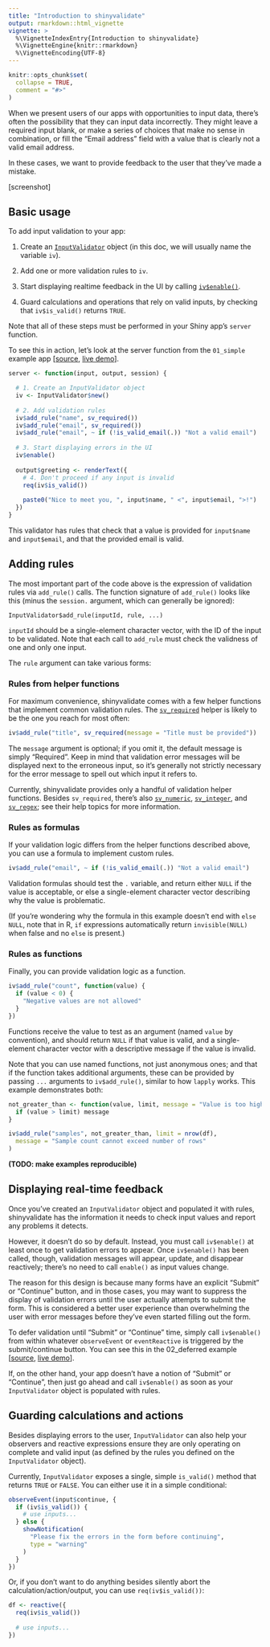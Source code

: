 ```yaml
---
title: "Introduction to shinyvalidate"
output: rmarkdown::html_vignette
vignette: >
  %\VignetteIndexEntry{Introduction to shinyvalidate}
  %\VignetteEngine{knitr::rmarkdown}
  %\VignetteEncoding{UTF-8}
---
```


```r
knitr::opts_chunk$set(
  collapse = TRUE,
  comment = "#>"
)
```

When we present users of our apps with opportunities to input data, there's often the possibility that they can input data incorrectly. They might leave a required input blank, or make a series of choices that make no sense in combination, or fill the "Email address" field with a value that is clearly not a valid email address.

In these cases, we want to provide feedback to the user that they've made a mistake.

[screenshot]

## Basic usage

To add input validation to your app:

1.  Create an [`InputValidator`](https://jcheng5.github.io/shinyvalidate/reference/InputValidator.html) object (in this doc, we will usually name the variable `iv`).

2.  Add one or more validation rules to `iv`.

3.  Start displaying realtime feedback in the UI by calling [`iv$enable()`](https://jcheng5.github.io/shinyvalidate/reference/InputValidator.html#method-enable-).

4.  Guard calculations and operations that rely on valid inputs, by checking that `iv$is_valid()` returns `TRUE`.

Note that all of these steps must be performed in your Shiny app's `server` function.

To see this in action, let's look at the server function from the `01_simple` example app [[source](https://github.com/jcheng5/shinyvalidate/blob/master/inst/examples/01_simple/app.R), [live demo](https://jcheng.shinyapps.io/01_simple/)].

``` .r
server <- function(input, output, session) {

  # 1. Create an InputValidator object
  iv <- InputValidator$new()
  
  # 2. Add validation rules
  iv$add_rule("name", sv_required())
  iv$add_rule("email", sv_required())
  iv$add_rule("email", ~ if (!is_valid_email(.)) "Not a valid email")
  
  # 3. Start displaying errors in the UI
  iv$enable()
  
  output$greeting <- renderText({
    # 4. Don't proceed if any input is invalid
    req(iv$is_valid())
    
    paste0("Nice to meet you, ", input$name, " <", input$email, ">!")
  })
}
```

This validator has rules that check that a value is provided for `input$name` and `input$email`, and that the provided email is valid.

## Adding rules

The most important part of the code above is the expression of validation rules via `add_rule()` calls. The function signature of `add_rule()` looks like this (minus the `session.` argument, which can generally be ignored):

    InputValidator$add_rule(inputId, rule, ...)

`inputId` should be a single-element character vector, with the ID of the input to be validated. Note that each call to `add_rule` must check the validness of one and only one input.

The `rule` argument can take various forms:

### Rules from helper functions

For maximum convenience, shinyvalidate comes with a few helper functions that implement common validation rules. The [`sv_required`](https://jcheng5.github.io/shinyvalidate/reference/sv_required.html) helper is likely to be the one you reach for most often:

``` .r
iv$add_rule("title", sv_required(message = "Title must be provided"))
```

The `message` argument is optional; if you omit it, the default message is simply "Required". Keep in mind that validation error messages will be displayed next to the erroneous input, so it's generally not strictly necessary for the error message to spell out which input it refers to.

Currently, shinyvalidate provides only a handful of validation helper functions. Besides `sv_required`, there's also [`sv_numeric`](https://jcheng5.github.io/shinyvalidate/reference/sv_numeric.html), [`sv_integer`](https://jcheng5.github.io/shinyvalidate/reference/sv_numeric.html), and [`sv_regex`](https://jcheng5.github.io/shinyvalidate/reference/sv_regex.html); see their help topics for more information.

### Rules as formulas

If your validation logic differs from the helper functions described above, you can use a formula to implement custom rules.

``` .r
iv$add_rule("email", ~ if (!is_valid_email(.)) "Not a valid email")
```

Validation formulas should test the `.` variable, and return either `NULL` if the value is acceptable, or else a single-element character vector describing why the value is problematic.

(If you're wondering why the formula in this example doesn't end with `else NULL`, note that in R, `if` expressions automatically return `invisible(NULL)` when false and no `else` is present.)

### Rules as functions

Finally, you can provide validation logic as a function.

``` .r
iv$add_rule("count", function(value) {
  if (value < 0) {
    "Negative values are not allowed"
  }
})
```

Functions receive the value to test as an argument (named `value` by convention), and should return `NULL` if that value is valid, and a single-element character vector with a descriptive message if the value is invalid.

Note that you can use named functions, not just anonymous ones; and that if the function takes additional arguments, these can be provided by passing `...` arguments to `iv$add_rule()`, similar to how `lapply` works. This example demonstrates both:

``` .r
not_greater_than <- function(value, limit, message = "Value is too high") {
  if (value > limit) message
}

iv$add_rule("samples", not_greater_than, limit = nrow(df),
  message = "Sample count cannot exceed number of rows"
)
```

**(TODO: make examples reproducible)**

## Displaying real-time feedback

Once you've created an `InputValidator` object and populated it with rules, shinyvalidate has the information it needs to check input values and report any problems it detects.

However, it doesn't do so by default. Instead, you must call `iv$enable()` at least once to get validation errors to appear. Once `iv$enable()` has been called, though, validation messages will appear, update, and disappear reactively; there's no need to call `enable()` as input values change.

The reason for this design is because many forms have an explicit "Submit" or "Continue" button, and in those cases, you may want to suppress the display of validation errors until the user actually attempts to submit the form. This is considered a better user experience than overwhelming the user with error messages before they've even started filling out the form.

To defer validation until "Submit" or "Continue" time, simply call `iv$enable()` from within whatever `observeEvent` or `eventReactive` is triggered by the submit/continue button. You can see this in the 02_deferred example [[source](https://github.com/jcheng5/shinyvalidate/blob/master/inst/examples/02_deferred/app.R), [live demo](https://jcheng.shinyapps.io/02_deferred/)].

If, on the other hand, your app doesn't have a notion of "Submit" or "Continue", then just go ahead and call `iv$enable()` as soon as your `InputValidator` object is populated with rules.

## Guarding calculations and actions

Besides displaying errors to the user, `InputValidator` can also help your observers and reactive expressions ensure they are only operating on complete and valid input (as defined by the rules you defined on the `InputValidator` object).

Currently, `InputValidator` exposes a single, simple `is_valid()` method that returns `TRUE` or `FALSE`. You can either use it in a simple conditional:

``` .r
observeEvent(input$continue, {
  if (iv$is_valid()) {
    # use inputs...
  } else {
    showNotification(
      "Please fix the errors in the form before continuing",
      type = "warning"
    )
  }
})
```

Or, if you don't want to do anything besides silently abort the calculation/action/output, you can use `req(iv$is_valid())`:

``` .r
df <- reactive({
  req(iv$is_valid())
  
  # use inputs...
})
```
